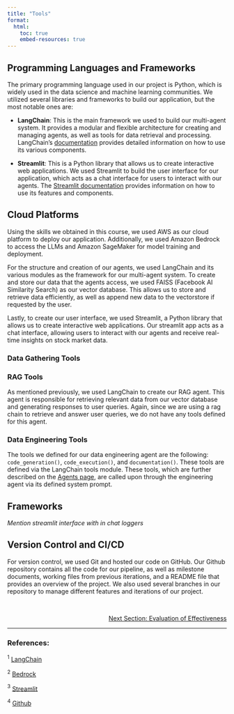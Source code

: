 ```yaml
---
title: "Tools"
format:
  html:
    toc: true
    embed-resources: true
---
```


## Programming Languages and Frameworks

The primary programming language used in our project is Python, which is widely used in the data science and machine learning communities. We utilized several libraries and frameworks to build our application, but the most notable ones are:

- **LangChain**: This is the main framework we used to build our multi-agent system. It provides a modular and flexible architecture for creating and managing agents, as well as tools for data retrieval and processing. LangChain's [documentation](https://python.langchain.com/docs/) provides detailed information on how to use its various components.

- **Streamlit**: This is a Python library that allows us to create interactive web applications. We used Streamlit to build the user interface for our application, which acts as a chat interface for users to interact with our agents. The [Streamlit documentation](https://streamlit.io/) provides information on how to use its features and components.

## Cloud Platforms

Using the skills we obtained in this course, we used AWS as our cloud platform to deploy our application. Additionally, we used Amazon Bedrock to access the LLMs and Amazon SageMaker for model training and deployment.

For the structure and creation of our agents, we used LangChain and its various modules as the framework for our multi-agent system. To create and store our data that the agents access, we used FAISS (Facebook AI Similarity Search) as our vector database. This allows us to store and retrieve data efficiently, as well as append new data to the vectorstore if requested by the user. 

Lastly, to create our user interface, we used Streamlit, a Python library that allows us to create interactive web applications. Our streamlit app acts as a chat interface, allowing users to interact with our agents and receive real-time insights on stock market data.

### Data Gathering Tools


### RAG Tools

As mentioned previously, we used LangChain to create our RAG agent. This agent is responsible for retrieving relevant data from our vector database and generating responses to user queries. Again, since we are using a rag chain to retrieve and answer user queries, we do not have any tools defined for this agent.

### Data Engineering Tools

The tools we defined for our data engineering agent are the following: `code_generation()`, `code_execution()`, and `documentation()`. These tools are defined via the LangChain tools module. These tools, which are further described on the [Agents page](4_agents.html), are called upon through the engineering agent via its defined system prompt.

## Frameworks

*Mention streamlit interface with in chat loggers*

## Version Control and CI/CD

For version control, we used Git and hosted our code on GitHub. Our Github repository contains all the code for our pipeline, as well as milestone documents, working files from previous iterations, and a README file that provides an overview of the project. We also used several branches in our repository to manage different features and iterations of our project. 


<br>
<!-- Reference to next section -->
<div style="text-align: right; font-size: 14px;">
  <a href="7_evaluations.html">Next Section: Evaluation of Effectiveness</a>
</div>

---

### References:

${^1}$ [LangChain](https://python.langchain.com/docs/)

${^2}$ [Bedrock](https://www.bedrock.aws/)

${^3}$ [Streamlit](https://streamlit.io/)

${^4}$ [Github](https://docs.github.com/en/get-started/using-git/about-git)
